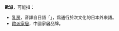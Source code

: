 '''歐派'''，可能指：

*[[乳房|乳房]]，音譯自日語「{{lang|ja|おっぱい}}」，爲通行於次文化的日本外來語。
*[[歐派家居|歐派家居]]，中國家居品牌。

{{disambig|Cat=二字消歧義}}